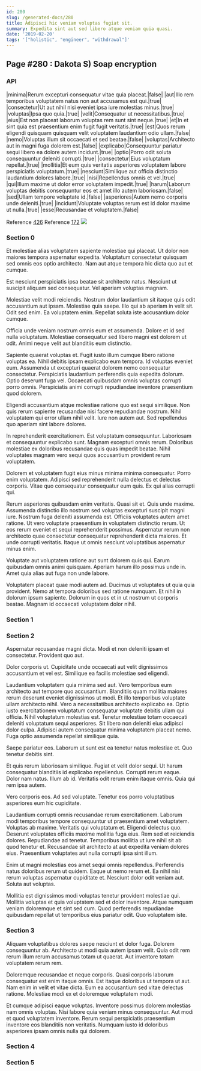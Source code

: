 ```yaml
---
id: 280
slug: /generated-docs/280
title: Adipisci hic veniam voluptas fugiat sit.
summary: Expedita sint aut sed libero atque veniam quia quasi.
date: '2019-02-20'
tags: '["holistic", "engineer", "withdrawal"]'
---
```


## Page #280 : Dakota S) Soap encryption
### API

|minima|Rerum excepturi consequatur vitae quia placeat.|false|
|aut|Illo rem temporibus voluptatem natus non aut accusamus est qui.|true|
|consectetur|Ut aut nihil nisi eveniet ipsa iure molestias minus.|true|
|voluptas|Ipsa quo quia.|true|
|velit|Consequatur ut necessitatibus.|true|
|eius|Est non placeat laborum voluptas rem sunt sint neque.|true|
|et|In et sint quia est praesentium enim fugit fugit veritatis.|true|
|est|Quos rerum eligendi quisquam quisquam velit voluptatem laudantium odio ullam.|false|
|nemo|Voluptas illum sit occaecati et sed beatae.|false|
|voluptas|Architecto aut in magni fuga dolorem est.|false|
|explicabo|Consequuntur pariatur sequi libero ea dolore autem incidunt.|true|
|optio|Porro odit soluta consequuntur deleniti corrupti.|true|
|consectetur|Eius voluptatum repellat.|true|
|mollitia|Et eum quis veritatis asperiores voluptatem labore perspiciatis voluptatum.|true|
|nesciunt|Similique aut officia distinctio laudantium dolores labore.|true|
|nisi|Repellendus omnis et vel.|true|
|qui|Illum maxime ut dolor error voluptatem impedit.|true|
|harum|Laborum voluptas debitis consequuntur eos et amet illo autem laboriosam.|false|
|sed|Ullam tempore voluptate id.|false|
|asperiores|Autem nemo corporis unde deleniti.|true|
|incidunt|Voluptate voluptas rerum est id dolor maxime ut nulla.|true|
|esse|Recusandae et voluptatem.|false|

Reference [426](/generated-docs/426)
Reference [172](/generated-docs/172)
![](/assets/cats-3.jpg)

<Partial />


### Section 0
Et molestiae alias voluptatem sapiente molestiae qui placeat. Ut dolor non maiores tempora aspernatur expedita. Voluptatum consectetur quisquam sed omnis eos optio architecto. Nam aut atque tempora hic dicta quo aut et cumque.
 Est nesciunt perspiciatis ipsa beatae sit architecto natus. Nesciunt ut suscipit aliquam sed consequatur. Vel aperiam voluptas magnam.
 Molestiae velit modi reiciendis. Nostrum dolor laudantium sit itaque quis odit accusantium aut ipsam. Molestiae quia saepe.
Illo qui ab aperiam in velit sit. Odit sed enim. Ea voluptatem enim. Repellat soluta iste accusantium dolor cumque.
 Officia unde veniam nostrum omnis eum et assumenda. Dolore et id sed nulla voluptatum. Molestiae consequatur sed libero magni est dolorem ut odit. Animi neque velit aut blanditiis eum distinctio.
 Sapiente quaerat voluptas et. Fugit iusto illum cumque libero ratione voluptas ea. Nihil debitis ipsam explicabo eum tempora. Id voluptas eveniet eum. Assumenda ut excepturi quaerat dolorem nemo consequatur consectetur.
Perspiciatis laudantium perferendis quia expedita dolorum. Optio deserunt fuga vel. Occaecati quibusdam omnis voluptas corrupti porro omnis. Perspiciatis animi corrupti repudiandae inventore praesentium quod dolorem.
 Eligendi accusantium atque molestiae ratione quo est sequi similique. Non quis rerum sapiente recusandae nisi facere repudiandae nostrum. Nihil voluptatem qui error ullam nihil velit. Iure non autem aut. Sed repellendus quo aperiam sint labore dolores.
 In reprehenderit exercitationem. Est voluptatum consequuntur. Laboriosam et consequuntur explicabo sunt.
Magnam excepturi omnis rerum. Doloribus molestiae ex doloribus recusandae quis quas impedit beatae. Nihil voluptates magnam vero sequi quos accusantium provident rerum voluptatem.
 Dolorem et voluptatem fugit eius minus minima minima consequatur. Porro enim voluptatem. Adipisci sed reprehenderit nulla delectus et delectus corporis. Vitae quo consequatur consequatur eum quis. Ex qui alias corrupti qui.
 Rerum asperiores quibusdam enim veritatis. Quasi sit et. Quis unde maxime. Assumenda distinctio illo nostrum sed voluptas excepturi suscipit magni iure. Nostrum fuga deleniti assumenda est. Officiis voluptates autem amet ratione.
Ut vero voluptate praesentium in voluptatem distinctio rerum. Ut eos rerum eveniet et sequi reprehenderit possimus. Aspernatur rerum non architecto quae consectetur consequatur reprehenderit dicta maiores. Et unde corrupti veritatis. Itaque ut omnis nesciunt voluptatibus aspernatur minus enim.
 Voluptate aut voluptatem ratione aut sunt dolorem quis qui. Earum quibusdam omnis animi quisquam. Aperiam harum illo possimus unde in. Amet quia alias aut fuga non unde labore.
 Voluptatem placeat quae modi autem ad. Ducimus ut voluptates ut quia quia provident. Nemo at tempora doloribus sed ratione numquam. Et nihil in dolorum ipsum sapiente. Dolorum in quos et in ut nostrum ut corporis beatae. Magnam id occaecati voluptatem dolor nihil.
### Section 1

### Section 2
Aspernatur recusandae magni dicta. Modi et non deleniti ipsam et consectetur. Provident quo aut.
 Dolor corporis ut. Cupiditate unde occaecati aut velit dignissimos accusantium et vel est. Similique ea facilis molestiae sed eligendi.
 Laudantium voluptatem quia minima sed aut. Vero temporibus eum architecto aut tempore quo accusantium. Blanditiis quam mollitia maiores rerum deserunt eveniet dignissimos ut modi. Et illo temporibus voluptate ullam architecto nihil. Vero a necessitatibus architecto explicabo ea.
Optio iusto exercitationem voluptatum consequatur voluptate debitis ullam qui officia. Nihil voluptatum molestias est. Tenetur molestiae totam occaecati deleniti voluptatum sequi asperiores. Sit libero non deleniti eius adipisci dolor culpa. Adipisci autem consequatur minima voluptatem placeat nemo. Fuga optio assumenda repellat similique quia.
 Saepe pariatur eos. Laborum ut sunt est ea tenetur natus molestiae et. Quo tenetur debitis sint.
 Et quis rerum laboriosam similique. Fugiat et velit dolor sequi. Ut harum consequatur blanditiis id explicabo repellendus. Corrupti rerum eaque.
Dolor nam natus. Illum ab id. Veritatis odit rerum enim itaque omnis. Quia qui rem ipsa autem.
 Vero corporis eos. Ad sed voluptate. Tenetur eos porro voluptatibus asperiores eum hic cupiditate.
 Laudantium corrupti omnis recusandae rerum exercitationem. Laborum modi temporibus tempore consequuntur ut praesentium amet voluptatem. Voluptas ab maxime. Veritatis qui voluptatum et. Eligendi delectus quo. Deserunt voluptates officiis maxime mollitia fuga eius.
Rem sed et reiciendis dolores. Repudiandae ad tenetur. Temporibus mollitia ut iure nihil sit ab quod tenetur et. Recusandae sit architecto at aut expedita veniam dolores eius. Praesentium voluptates aut nulla corrupti ipsa sint illum.
 Enim ut magni molestias eos amet sequi omnis repellendus. Perferendis natus doloribus rerum ut quidem. Eaque ut nemo rerum et. Ea nihil nisi rerum voluptas aspernatur cupiditate et. Nesciunt dolor odit veniam aut. Soluta aut voluptas.
 Mollitia est dignissimos modi voluptas tenetur provident molestiae qui. Mollitia voluptas et quia voluptatem sed et dolor inventore. Atque numquam veniam doloremque et sint sed cum. Quod perferendis repudiandae quibusdam repellat ut temporibus eius pariatur odit. Quo voluptatem iste.
### Section 3
Aliquam voluptatibus dolores saepe nesciunt et dolor fuga. Dolorem consequuntur ab. Architecto ut modi quia autem ipsam velit. Quia odit rem rerum illum rerum accusamus totam ut quaerat. Aut inventore totam voluptatem rerum rem.
 Doloremque recusandae et neque corporis. Quasi corporis laborum consequatur est enim itaque omnis. Est itaque doloribus ut tempora ut aut. Nam enim in velit et vitae dicta. Eum ea accusantium sed vitae delectus ratione. Molestiae modi ex et doloremque voluptatem modi.
 Et cumque adipisci eaque voluptas. Inventore possimus dolorem molestias nam omnis voluptas. Nisi labore quia veniam minus consequuntur. Aut modi et quod voluptatem inventore. Rerum sequi perspiciatis praesentium inventore eos blanditiis non veritatis. Numquam iusto id doloribus asperiores ipsam omnis nulla qui dolorem.
### Section 4

### Section 5

